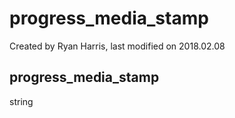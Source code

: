 
# progress_media_stamp 

 Created by  Ryan Harris, last modified on 2018.02.08

## progress_media_stamp

string


